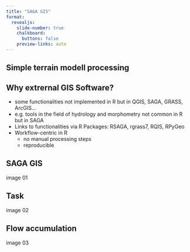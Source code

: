 ```yaml
---
title: "SAGA GIS"
format:
  revealjs: 
    slide-number: true
    chalkboard: 
      buttons: false
    preview-links: auto
---
```


## Simple terrain modell processing




## Why extrernal GIS Software?

* some functionalities not implemented in R but in QGIS, SAGA, GRASS, ArcGIS...
* e.g. tools in the field of hydrology and morphometry not common in R but in SAGA
* Links to functionalities via R Packages: RSAGA, rgrass7, RQIS, RPyGeo
* Workflow-centric in R
  * no manual processing steps
  * reproducible
  
  
## SAGA GIS

image 01 

## Task

image 02

## Flow accumulation

image 03

